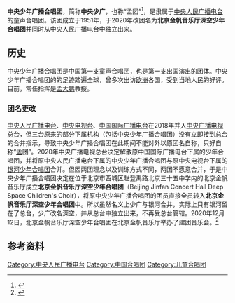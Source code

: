 {{expand|time=2014-10-15T11:44:15+00:00}}
'''中央少年广播合唱团'''，简称'''中央少广'''，也称“孟团”<ref>{{Cite web|title=微博|url=https://web.archive.org/web/20201107054221if_/https://m.weibo.cn/status/4567864847378632|accessdate=|author=中央少年广播合唱团|date=2020年11月5日|format=|publisher=|language=}}</ref>，是隶属于[[中央人民广播电台|中央人民广播电台]]的童声合唱团。该团成立于1951年，于2020年改团名为'''北京金帆音乐厅深空少年合唱团'''并同时从中央人民广播电台中独立出来。

== 历史 ==
中央少年广播合唱团是中国第一支童声合唱团，也是第一支出国演出的团体。中央少年广播合唱团的的足迹踏遍全球，曾多次出访[[欧洲|欧洲]]各国，受到当地人民的好评。目前，常任指挥是[[孟大鹏|孟大鹏]]教授。

=== 团名更改 ===
[[中央人民广播电台|中央人民广播电台]]、[[中国中央电视台|中央电视台]]、[[中国国际广播电台|中国国际广播电台]]在2018年并入[[中央廣播電視總台|中央广播电视总台]]，但三台原来的部分下属机构（包括中央少年广播合唱团）没有立即接到[[中央廣播電視總台|总台]]的合并指示，导致中央少年广播合唱团在此期间不能对外以原团名自称，只好自称“[[孟大鹏|孟]]团”。2020年中央广播电视总台决定解散原中国国际广播电台下属的少年合唱团，并将原中央人民广播电台下属的中央少年广播合唱团与原中央电视台下属的[[银河少年电视艺术团|银河少年合唱团]]合并。但因两团理念以及训练方式不同，两团不愿意合并，于是中央少年广播合唱团决定在位于北京市西城区赵登禹路北京三十五中学内的北京金帆音乐厅成立'''北京金帆音乐厅深空少年合唱团'''（Beijing Jinfan Concert Hall Deep Space Children's Choir），将原中央少年广播合唱团的团员直接全员转入'''北京金帆音乐厅深空少年合唱团'''中。所以虽然名义上少广与银河合并，实际上只有银河留在了总台，少广改名深空，并从总台中独立出来，不再受总台管辖。2020年12月12日，北京金帆音乐厅深空少年合唱团在北京金帆音乐厅举办了建团音乐会。<ref>{{Cite web|title=北京金帆音乐厅深空少年合唱团建团|url=https://baijiahao.baidu.com/s?id=1686023387260630275&wfr=spider&for=pc|accessdate=2020年12月16日|author=人民网精选资讯官方帐号|date=2020年12月14日11:31|format=|publisher=|language=zh-hans|archive-date=2020年12月15日|archive-url=https://web.archive.org/web/20201215162319/https://baijiahao.baidu.com/s?id=1686023387260630275&wfr=spider&for=pc|dead-url=no}}</ref>

== 参考资料 ==
{{reflist}}

{{中国组织小作品}}
{{中央广播电视总台}}
[[Category:中央人民广播电台|Category:中央人民广播电台]]
[[Category:中国合唱团|Category:中国合唱团]]
[[Category:儿童合唱团|Category:儿童合唱团]]